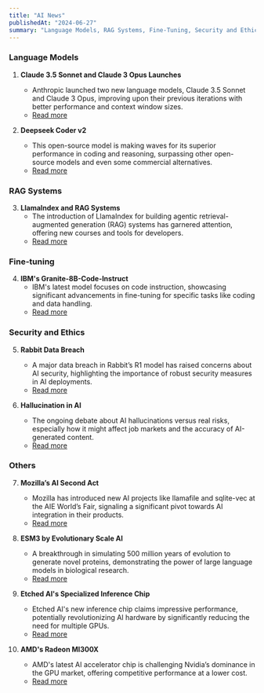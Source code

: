```yaml
---
title: "AI News"
publishedAt: "2024-06-27"
summary: "Language Models, RAG Systems, Fine-Tuning, Security and Ethics, Fusion Energy and AI, AI Adoption and Productivity, AI in Creative Industries"
---
```


### Language Models

1. **Claude 3.5 Sonnet and Claude 3 Opus Launches**

   - Anthropic launched two new language models, Claude 3.5 Sonnet and Claude 3 Opus, improving upon their previous iterations with better performance and context window sizes.
   - [Read more](https://x.com/AnthropicAI/status/1805616725733339199?utm_source=ainews&utm_medium=email&utm_campaign=ainews-mozillas-ai-second-act)

2. **Deepseek Coder v2**
   - This open-source model is making waves for its superior performance in coding and reasoning, surpassing other open-source models and even some commercial alternatives.
   - [Read more](https://twitter.com/bindureddy/status/1805686571108384990?utm_source=ainews&utm_medium=email&utm_campaign=ainews-mozillas-ai-second-act)

### RAG Systems

3. **LlamaIndex and RAG Systems**
   - The introduction of LlamaIndex for building agentic retrieval-augmented generation (RAG) systems has garnered attention, offering new courses and tools for developers.
   - [Read more](https://www.deeplearning.ai/short-courses/building-agentic-rag-with-llamaindex?utm_source=ainews&utm_medium=email&utm_campaign=ainews-mozillas-ai-second-act)

### Fine-tuning

4. **IBM's Granite-8B-Code-Instruct**
   - IBM's latest model focuses on code instruction, showcasing significant advancements in fine-tuning for specific tasks like coding and data handling.
   - [Read more](https://huggingface.co/ibm-granite/granite-8b-code-instruct?utm_source=ainews&utm_medium=email&utm_campaign=ainews-mozillas-ai-second-act)

### Security and Ethics

5. **Rabbit Data Breach**

   - A major data breach in Rabbit’s R1 model has raised concerns about AI security, highlighting the importance of robust security measures in AI deployments.
   - [Read more](https://www.reddit.com/r/singularity/comments/1do6uxz/rabbit_data_breach_all_r1_responses_ever_given/?utm_source=ainews&utm_medium=email&utm_campaign=ainews-mozillas-ai-second-act)

6. **Hallucination in AI**
   - The ongoing debate about AI hallucinations versus real risks, especially how it might affect job markets and the accuracy of AI-generated content.
   - [Read more](https://www.reddit.com/r/singularity/comments/1do8aqf/hallucinations_could_lead_to_a_bigger_problem/?utm_source=ainews&utm_medium=email&utm_campaign=ainews-mozillas-ai-second-act)

### Others

7. **Mozilla’s AI Second Act**

   - Mozilla has introduced new AI projects like llamafile and sqlite-vec at the AIE World’s Fair, signaling a significant pivot towards AI integration in their products.
   - [Read more](https://buttondown.email/ainews/archive/ainews-mozillas-ai-second-act/)

8. **ESM3 by Evolutionary Scale AI**

   - A breakthrough in simulating 500 million years of evolution to generate novel proteins, demonstrating the power of large language models in biological research.
   - [Read more](https://twitter.com/ylecun/status/1805581310548697360?utm_source=ainews&utm_medium=email&utm_campaign=ainews-mozillas-ai-second-act)

9. **Etched AI's Specialized Inference Chip**

   - Etched AI's new inference chip claims impressive performance, potentially revolutionizing AI hardware by significantly reducing the need for multiple GPUs.
   - [Read more](https://twitter.com/cHHillee/status/1805696613480022238?utm_source=ainews&utm_medium=email&utm_campaign=ainews-mozillas-ai-second-act)

10. **AMD's Radeon MI300X**
    - AMD's latest AI accelerator chip is challenging Nvidia’s dominance in the GPU market, offering competitive performance at a lower cost.
    - [Read more](https://chipsandcheese.com/2024/06/25/testing-amds-giant-mi300x/?utm_source=ainews&utm_medium=email&utm_campaign=ainews-mozillas-ai-second-act)

